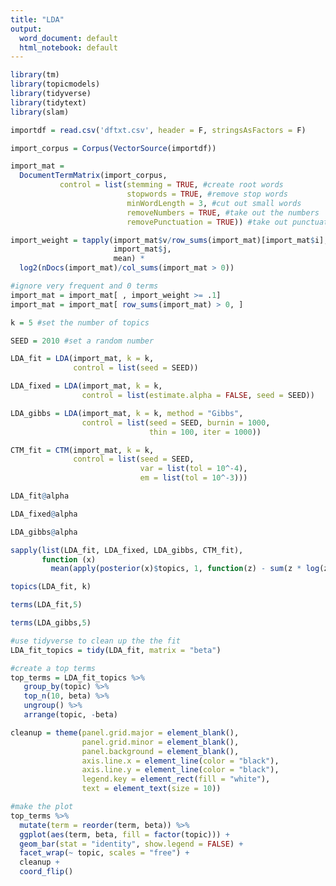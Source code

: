 ---
title: "LDA"
output:
  word_document: default
  html_notebook: default
---



```{r}
library(tm)
library(topicmodels)
library(tidyverse)
library(tidytext)
library(slam)

```

```{r}
importdf = read.csv('dftxt.csv', header = F, stringsAsFactors = F)
```

```{r}
import_corpus = Corpus(VectorSource(importdf))
```

```{r}
import_mat = 
  DocumentTermMatrix(import_corpus,
           control = list(stemming = TRUE, #create root words
                          stopwords = TRUE, #remove stop words
                          minWordLength = 3, #cut out small words
                          removeNumbers = TRUE, #take out the numbers
                          removePunctuation = TRUE)) #take out punctuation 
```

```{r}
import_weight = tapply(import_mat$v/row_sums(import_mat)[import_mat$i], 
                       import_mat$j, 
                       mean) *
  log2(nDocs(import_mat)/col_sums(import_mat > 0))

#ignore very frequent and 0 terms
import_mat = import_mat[ , import_weight >= .1]
import_mat = import_mat[ row_sums(import_mat) > 0, ]
```

```{r}
k = 5 #set the number of topics

SEED = 2010 #set a random number 

LDA_fit = LDA(import_mat, k = k, 
              control = list(seed = SEED))

LDA_fixed = LDA(import_mat, k = k, 
                control = list(estimate.alpha = FALSE, seed = SEED))
```

```{r}
LDA_gibbs = LDA(import_mat, k = k, method = "Gibbs", 
                control = list(seed = SEED, burnin = 1000, 
                               thin = 100, iter = 1000))

CTM_fit = CTM(import_mat, k = k, 
              control = list(seed = SEED, 
                             var = list(tol = 10^-4), 
                             em = list(tol = 10^-3)))
```
```{r}
LDA_fit@alpha
```

```{r}
LDA_fixed@alpha
```

```{r}
LDA_gibbs@alpha
```

```{r}
sapply(list(LDA_fit, LDA_fixed, LDA_gibbs, CTM_fit), 
       function (x) 
         mean(apply(posterior(x)$topics, 1, function(z) - sum(z * log(z)))))
```
```{r}
topics(LDA_fit, k)
```

```{r}
terms(LDA_fit,5)
```
```{r}
terms(LDA_gibbs,5)
```
```{r}
#use tidyverse to clean up the the fit     
LDA_fit_topics = tidy(LDA_fit, matrix = "beta")

#create a top terms 
top_terms = LDA_fit_topics %>%
   group_by(topic) %>%
   top_n(10, beta) %>%
   ungroup() %>%
   arrange(topic, -beta)
```

```{r}
cleanup = theme(panel.grid.major = element_blank(), 
                panel.grid.minor = element_blank(), 
                panel.background = element_blank(), 
                axis.line.x = element_line(color = "black"),
                axis.line.y = element_line(color = "black"),
                legend.key = element_rect(fill = "white"),
                text = element_text(size = 10))
```

```{r}
#make the plot
top_terms %>%
  mutate(term = reorder(term, beta)) %>%
  ggplot(aes(term, beta, fill = factor(topic))) +
  geom_bar(stat = "identity", show.legend = FALSE) +
  facet_wrap(~ topic, scales = "free") +
  cleanup +
  coord_flip()
```






